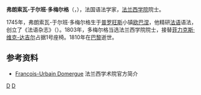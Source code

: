 {{Infobox person
| 姓名     = 弗朗索瓦-于尔班·多梅尔格<br>{{lang|fr|François-Urbain Domergue}}
| 图像     = 
| 图像替代 = 
| 图像说明 = 
| 出生日期 = {{Birth date|1745|3|24}}
| 出生地   = 法国[[普罗旺斯|普罗旺斯]][[欧巴涅|欧巴涅]]
| 死亡日期 = {{Death date and age|1810|4|29|1745|3|24}}
| 死亡地   = 法国[[巴黎|巴黎]]
| 国籍       = [[法国|法国]]
| 籍贯       = 
| 别名     = 
| 知名于   = 法语语法学
| 职业     = 
}}

'''弗朗索瓦-于尔班·多梅尔格'''（{{lang-fr|François-Urbain Domergue}}，{{bd|1745年|3月24日|1810年|5月29日|D}}），法国语法学家，[[法兰西学术院|法兰西学院]]院士。

1745年，弗朗索瓦-于尔班·多梅尔格生于[[普罗旺斯|普罗旺斯]]小镇[[欧巴涅|欧巴涅]]，他精研[[法语|法语]]语法，创立了《法语杂志》（{{lang|fr|Journal de la Langue française}}）。1803年，多梅尔格当选法兰西学院院士，接替[[菲力克斯·维克-达吉尔|菲力克斯·维克-达吉尔]]占据1号座椅。1810年在[[巴黎|巴黎]]逝世。

==参考资料==
*{{fr}}[https://web.archive.org/web/20061124112440/http://www.academie-francaise.fr/immortels/base/academiciens/fiche.asp?param=292 François-Urbain Domergue] 法兰西学术院官方简介

{{Authority control}}
[[Category:法国学者|D]]
[[Category:法蘭西學院院士|D]]